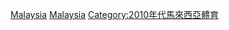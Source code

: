 {{Portal|馬來西亞|體育運動}}
{{Year by category
|m = 2
|c = 0
|d = 1
|y = 6
|cat     = 馬來西亞體育
|sortkey = 體育
|parent  = 各年份馬來西亞體育
|subcat  = 2016年馬來西亞
}}
[[Category:2016年各國體育|Malaysia]]
[[Category:2016年亞洲體育|Malaysia]]
[[Category:2010年代馬來西亞體育|Category:2010年代馬來西亞體育]]